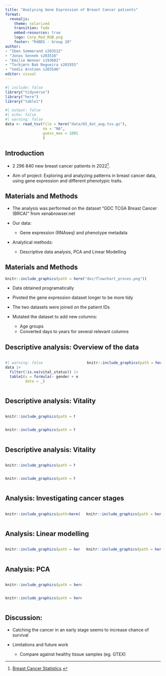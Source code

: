 ```yaml
---
title: "Analysing Gene Expression of Breast Cancer patients"
format: 
  revealjs:
    theme: solarized
    transition: fade
    embed-resources: true
    logo: Corp_Red_RGB.png
    footer: "R4BDS - Group 28"
author: 
- "Iben Sommerand s203522"
- "Jonas Sennek s203516"
- "Emilie Wenner s193602"
- "Torbjørn Bak Regueira s203555"
- "Vedis Arntzen s203546"
editor: visual
---
```


```r
#| include: false
library("tidyverse")
library("here")
library("table1")
```

```r
#| output: false
#| echo: false
#| warning: false
data <- read_tsv(file = here("data/03_dat_aug.tsv.gz"), 
                 na = "NA", 
                 guess_max = 1001
                 )
```

## Introduction

-   2 296 840 new breast cancer patients in 2022[^1].

-   Aim of project: Exploring and analyzing patterns in breast cancer data, using gene expression and different phenotypic traits.

[^1]: [Breast Cancer Statistics](https://www.wcrf.org/preventing-cancer/cancer-statistics/breast-cancer-statistics/).

## Materials and Methods

-   The analysis was performed on the dataset "GDC TCGA Breast Cancer (BRCA)" from xenabrowser.net

-   Our data:

    -   Gene expression (RNAseq) and phenotype metadata

-   Analytical methods:

    -   Descriptive data analysis, PCA and Linear Modelling

## Materials and Methods

```r
knitr::include_graphics(path = here("doc/flowchart_proces.png"))

```

::: notes
-   Data obtained programatically

-   Pivoted the gene expression dataset longer to be more tidy

-   The two datasets were joined on the patient IDs

-   Mutated the dataset to add new columns:

    -   Age groups
    -   Converted days to years for several relevant columns
:::

## Descriptive analysis: Overview of the data

::: columns
::: {.column width="49%"}
```r
#| warning: false
data |>
  filter(!is.na(vital_status)) |>
  table1(x = formula(~ gender + ethnicity + age_group | vital_status),
         data = _)
```
:::

::: {.column width="51%"}
```r
 knitr::include_graphics(path = here("results/data_description/people_per_stage.png"))
```
:::
:::

## Descriptive analysis: Vitality

::: {columns}
::: {.column width="45%"}
```r
knitr::include_graphics(path = here("results/data_description/cancer_type_vitality_v2.png")) 

```
:::

::: {.column width="45%"}
```r
knitr::include_graphics(path = here("results/data_description/survival_by_age.png"))
```
:::
:::


## Descriptive analysis: Vitality

::: {columns}
::: {.column width="45%"}
```r
knitr::include_graphics(path = here("results/data_description/days_to_death_prior_malignancy.png"))
```
:::

::: {.column width="45%"}
```r
knitr::include_graphics(path = here("results/data_description/treatment_vs_therapy_v2.png"))
```
:::
:::

## Analysis: Investigating cancer stages

::: columns
::: {.column width="50%"}
```r
knitr::include_graphics(path=here("results/05_01_years_until_death_by_cancer_stage.png"))
```
:::

::: {.column width="50%"}
```r
knitr::include_graphics(path = here("results/05_02_vital_status_by_cancer_stage.png"))
```
:::
:::

## Analysis: Linear modelling

::: {.columns}
::: {.column width="45%"}
```r
knitr::include_graphics(path = here("results/years_at_diagnosis_vs_years_to_death.png")) 
```
:::

::: {.column width="45%"}
```r
knitr::include_graphics(path = here("results/actual_vs_predicted_years_to_death.png"))
```
:::
:::



## Analysis: PCA

::: {columns}
::: {.column width="49%"}
```r
knitr::include_graphics(path = here("results/06_pca_plot_2.png"))
```
:::

::: {.column width="49%"}
```r
knitr::include_graphics(path = here("results/06_scree_plot_2.png"))
```
:::
:::

## Discussion:

-   Catching the cancer in an early stage seems to increase chance of survival

-   Limitations and future work

    -   Compare against healthy tissue samples (eg. GTEX)

